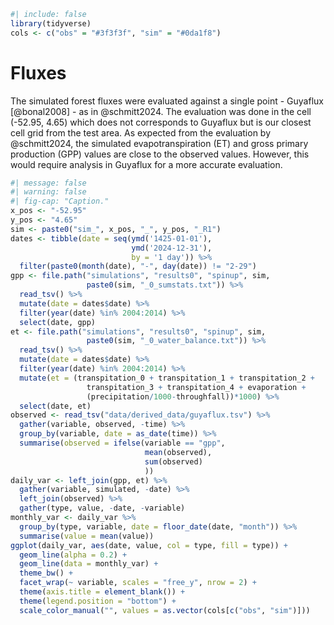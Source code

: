 ```r
#| include: false
library(tidyverse)
cols <- c("obs" = "#3f3f3f", "sim" = "#0da1f8")
```

# Fluxes {.unnumbered}

The simulated forest fluxes were evaluated against a single point - Guyaflux [@bonal2008] - as in @schmitt2024. The evaluation was done in the cell (-52.95, 4.65) which does not corresponds to Guyaflux but is our closest cell grid from the test area. As expected from the evaluation by @schmitt2024, the simulated evapotranspiration (ET) and gross primary production (GPP) values are close to the observed values. However, this would require analysis in Guyaflux for a more accurate evaluation.

```r
#| message: false
#| warning: false
#| fig-cap: "Caption."
x_pos <- "-52.95"
y_pos <- "4.65"
sim <- paste0("sim_", x_pos, "_", y_pos, "_R1")
dates <- tibble(date = seq(ymd('1425-01-01'),
                           ymd('2024-12-31'),
                           by = '1 day')) %>% 
  filter(paste0(month(date), "-", day(date)) != "2-29")
gpp <- file.path("simulations", "results0", "spinup", sim,
                 paste0(sim, "_0_sumstats.txt")) %>% 
  read_tsv() %>% 
  mutate(date = dates$date) %>% 
  filter(year(date) %in% 2004:2014) %>% 
  select(date, gpp)
et <- file.path("simulations", "results0", "spinup", sim,
                 paste0(sim, "_0_water_balance.txt")) %>% 
  read_tsv() %>% 
  mutate(date = dates$date) %>% 
  filter(year(date) %in% 2004:2014) %>% 
  mutate(et = (transpitation_0 + transpitation_1 + transpitation_2 + 
                 transpitation_3 + transpitation_4 + evaporation + 
                 (precipitation/1000-throughfall))*1000) %>% 
  select(date, et)
observed <- read_tsv("data/derived_data/guyaflux.tsv") %>% 
  gather(variable, observed, -time) %>% 
  group_by(variable, date = as_date(time)) %>% 
  summarise(observed = ifelse(variable == "gpp",
                              mean(observed),
                              sum(observed)
                              ))
daily_var <- left_join(gpp, et) %>% 
  gather(variable, simulated, -date) %>% 
  left_join(observed) %>% 
  gather(type, value, -date, -variable)
monthly_var <- daily_var %>% 
  group_by(type, variable, date = floor_date(date, "month")) %>% 
  summarise(value = mean(value))
ggplot(daily_var, aes(date, value, col = type, fill = type)) +
  geom_line(alpha = 0.2) +
  geom_line(data = monthly_var) +
  theme_bw() +
  facet_wrap(~ variable, scales = "free_y", nrow = 2) +
  theme(axis.title = element_blank()) +
  theme(legend.position = "bottom") +
  scale_color_manual("", values = as.vector(cols[c("obs", "sim")]))
```

